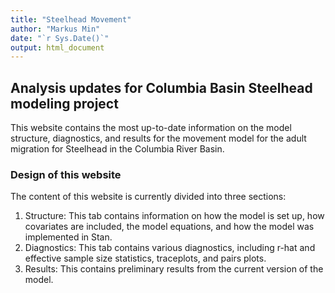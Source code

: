 ```yaml
---
title: "Steelhead Movement"
author: "Markus Min"
date: "`r Sys.Date()`"
output: html_document
---
```


## Analysis updates for Columbia Basin Steelhead modeling project

This website contains the most up-to-date information on the model structure, diagnostics, and results for the movement model for the adult migration for Steelhead in the Columbia River Basin.


### Design of this website

The content of this website is currently divided into three sections:

1. Structure: This tab contains information on how the model is set up, how covariates are included, the model equations, and how the model was implemented in Stan.
2. Diagnostics: This tab contains various diagnostics, including r-hat and effective sample size statistics, traceplots, and pairs plots.
3. Results: This contains preliminary results from the current version of the model.

